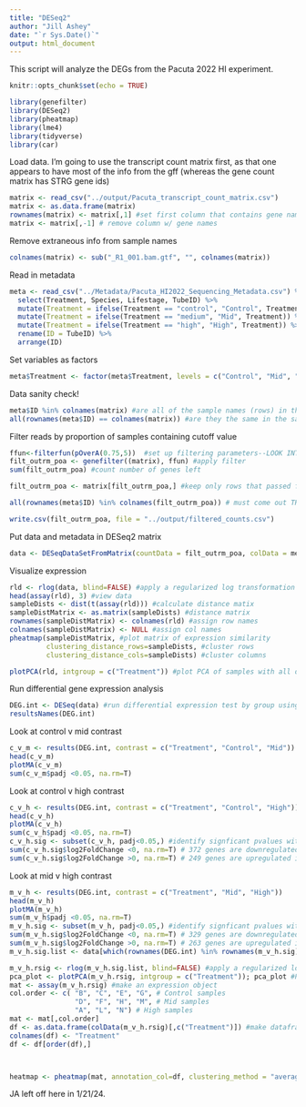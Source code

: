 ```yaml
---
title: "DESeq2"
author: "Jill Ashey"
date: "`r Sys.Date()`"
output: html_document
---
```


This script will analyze the DEGs from the Pacuta 2022 HI experiment. 

```r
knitr::opts_chunk$set(echo = TRUE)

library(genefilter)
library(DESeq2)
library(pheatmap)
library(lme4)
library(tidyverse)
library(car)
```

Load data. I'm going to use the transcript count matrix first, as that one appears to have most of the info from the gff (whereas the gene count matrix has STRG gene ids)
```r
matrix <- read_csv("../output/Pacuta_transcript_count_matrix.csv")
matrix <- as.data.frame(matrix)
rownames(matrix) <- matrix[,1] #set first column that contains gene names as rownames
matrix <- matrix[,-1] # remove column w/ gene names 
```

Remove extraneous info from sample names 
```r
colnames(matrix) <- sub("_R1_001.bam.gtf", "", colnames(matrix))
```

Read in metadata 
```r
meta <- read_csv("../Metadata/Pacuta_HI2022_Sequencing_Metadata.csv") %>%
  select(Treatment, Species, Lifestage, TubeID) %>%
  mutate(Treatment = ifelse(Treatment == "control", "Control", Treatment)) %>%
  mutate(Treatment = ifelse(Treatment == "medium", "Mid", Treatment)) %>%
  mutate(Treatment = ifelse(Treatment == "high", "High", Treatment)) %>%
  rename(ID = TubeID) %>%
  arrange(ID)
```

Set variables as factors 
```r
meta$Treatment <- factor(meta$Treatment, levels = c("Control", "Mid", "High"))
```

Data sanity check!
```r
meta$ID %in% colnames(matrix) #are all of the sample names (rows) in the metadata df in the gene count matrix? Should be TRUE. 
all(rownames(meta$ID) == colnames(matrix)) #are they the same in the same order? Should be TRUE
```

Filter reads by proportion of samples containing cutoff value 
```r
ffun<-filterfun(pOverA(0.75,5))  #set up filtering parameters--LOOK INTO FILTERING PARAMETERS
filt_outrm_poa <- genefilter((matrix), ffun) #apply filter
sum(filt_outrm_poa) #count number of genes left

filt_outrm_poa <- matrix[filt_outrm_poa,] #keep only rows that passed filter

all(rownames(meta$ID) %in% colnames(filt_outrm_poa)) # must come out TRUE

write.csv(filt_outrm_poa, file = "../output/filtered_counts.csv")
```

Put data and metadata in DESeq2 matrix 
```r
data <- DESeqDataSetFromMatrix(countData = filt_outrm_poa, colData = meta, design = ~Treatment)
```

Visualize expression
```r
rld <- rlog(data, blind=FALSE) #apply a regularized log transformation to minimize effects of small counts and normalize wrt library size
head(assay(rld), 3) #view data
sampleDists <- dist(t(assay(rld))) #calculate distance matix
sampleDistMatrix <- as.matrix(sampleDists) #distance matrix
rownames(sampleDistMatrix) <- colnames(rld) #assign row names
colnames(sampleDistMatrix) <- NULL #assign col names
pheatmap(sampleDistMatrix, #plot matrix of expression similarity
         clustering_distance_rows=sampleDists, #cluster rows
         clustering_distance_cols=sampleDists) #cluster columns

plotPCA(rld, intgroup = c("Treatment")) #plot PCA of samples with all data
```

Run differential gene expression analysis 
```r
DEG.int <- DESeq(data) #run differential expression test by group using the wald test 
resultsNames(DEG.int)
```

Look at control v mid contrast
```r
c_v_m <- results(DEG.int, contrast = c("Treatment", "Control", "Mid"))
head(c_v_m)
plotMA(c_v_m)
sum(c_v_m$padj <0.05, na.rm=T)
```

Look at control v high contrast
```r
c_v_h <- results(DEG.int, contrast = c("Treatment", "Control", "High"))
head(c_v_h)
plotMA(c_v_h)
sum(c_v_h$padj <0.05, na.rm=T)
c_v_h.sig <- subset(c_v_h, padj<0.05,) #identify signficant pvalues with 5%FDR
sum(c_v_h.sig$log2FoldChange <0, na.rm=T) # 372 genes are downregulated in control relative to high
sum(c_v_h.sig$log2FoldChange >0, na.rm=T) # 249 genes are upregulated in control relative to high
```

Look at mid v high contrast
```r
m_v_h <- results(DEG.int, contrast = c("Treatment", "Mid", "High"))
head(m_v_h)
plotMA(m_v_h)
sum(m_v_h$padj <0.05, na.rm=T)
m_v_h.sig <- subset(m_v_h, padj<0.05,) #identify signficant pvalues with 5%FDR
sum(m_v_h.sig$log2FoldChange <0, na.rm=T) # 329 genes are downregulated in mid relative to high
sum(m_v_h.sig$log2FoldChange >0, na.rm=T) # 263 genes are upregulated in mid relative to high
m_v_h.sig.list <- data[which(rownames(DEG.int) %in% rownames(m_v_h.sig)),] #subset list of sig transcripts from original count data

m_v_h.rsig <- rlog(m_v_h.sig.list, blind=FALSE) #apply a regularized log transformation to minimize effects of small counts and normalize wrt library size
pca_plot <- plotPCA(m_v_h.rsig, intgroup = c("Treatment")); pca_plot #Plot PCA of all samples for DEG only
mat <- assay(m_v_h.rsig) #make an expression object
col.order <- c( "B", "C", "E", "G", # Control samples
                "D", "F", "H", "M", # Mid samples 
                "A", "L", "N") # High samples 
mat <- mat[,col.order]
df <- as.data.frame(colData(m_v_h.rsig)[,c("Treatment")]) #make dataframe
colnames(df) <- "Treatment"
df <- df[order(df),]



heatmap <- pheatmap(mat, annotation_col=df, clustering_method = "average", scale="row", clustering_distance_rows="euclidean", show_rownames =TRUE,fontsize_row = 4, cluster_cols=FALSE, cluster_rows=TRUE, show_colnames =TRUE); heatmap #plot heatmap of all DEG by group

```

JA left off here in 1/21/24. 



